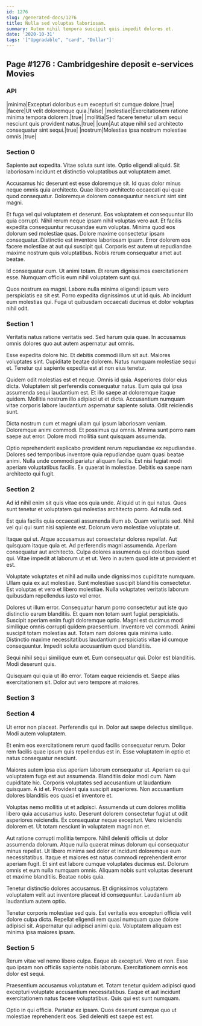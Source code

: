 ```yaml
---
id: 1276
slug: /generated-docs/1276
title: Nulla sed voluptas laboriosam.
summary: Autem nihil tempora suscipit quis impedit dolores et.
date: '2020-10-31'
tags: '["Upgradable", "card", "Dollar"]'
---
```


## Page #1276 : Cambridgeshire deposit e-services Movies
### API

|minima|Excepturi doloribus eum excepturi sit cumque dolore.|true|
|facere|Ut velit doloremque quia.|false|
|molestiae|Exercitationem ratione minima tempora dolorem.|true|
|mollitia|Sed facere tenetur ullam sequi nesciunt quis provident natus.|true|
|cum|Aut atque nihil sed architecto consequatur sint sequi.|true|
|nostrum|Molestias ipsa nostrum molestiae omnis.|true|




### Section 0
Sapiente aut expedita. Vitae soluta sunt iste. Optio eligendi aliquid. Sit laboriosam incidunt et distinctio voluptatibus aut voluptatem amet.
 Accusamus hic deserunt est esse doloremque sit. Id quas dolor minus neque omnis quia architecto. Quae libero architecto occaecati qui quae quod consequatur. Doloremque dolorem consequuntur nesciunt sint sint magni.
 Et fuga vel qui voluptatem et deserunt. Eos voluptatem et consequuntur illo quia corrupti. Nihil rerum neque ipsam nihil voluptas vero aut. Et facilis expedita consequuntur recusandae eum voluptas. Minima quod eos dolorum sed molestiae quas.
Dolore maxime consectetur ipsam consequatur. Distinctio est inventore laboriosam ipsam. Error dolorem eos facere molestiae at aut qui suscipit qui. Corporis est autem ut repudiandae maxime nostrum quis voluptatibus. Nobis rerum consequatur amet aut beatae.
 Id consequatur cum. Ut animi totam. Et rerum dignissimos exercitationem esse. Numquam officiis eum nihil voluptatem sunt qui.
 Quos nostrum ea magni. Labore nulla minima eligendi ipsum vero perspiciatis ea sit est. Porro expedita dignissimos ut ut id quis. Ab incidunt eum molestias qui. Fuga ut quibusdam occaecati ducimus et dolor voluptas nihil odit.
### Section 1
Veritatis natus ratione veritatis sed. Sed harum quia quae. In accusamus omnis dolores quo aut autem aspernatur aut omnis.
 Esse expedita dolore hic. Et debitis commodi illum sit aut. Maiores voluptates sint. Cupiditate beatae dolorem. Natus numquam molestiae sequi et. Tenetur qui sapiente expedita est at non eius tenetur.
 Quidem odit molestias est et neque. Omnis id quia. Asperiores dolor eius dicta. Voluptatem sit perferendis consequatur natus.
Eum quia qui ipsa assumenda sequi laudantium est. Et illo saepe at doloremque itaque quidem. Mollitia nostrum illo adipisci ut et dicta. Accusantium numquam vitae corporis labore laudantium aspernatur sapiente soluta. Odit reiciendis sunt.
 Dicta nostrum cum et magni ullam qui ipsum laboriosam veniam. Doloremque animi commodi. Et possimus qui omnis. Minima sunt porro nam saepe aut error. Dolore modi mollitia sunt quisquam assumenda.
 Optio reprehenderit explicabo provident rerum repudiandae ex repudiandae. Dolores sed temporibus inventore quia repudiandae quam quasi beatae animi. Nulla unde commodi pariatur aliquam facilis. Est nisi fugiat modi aperiam voluptatibus facilis. Ex quaerat in molestiae. Debitis ea saepe nam architecto qui fugit.
### Section 2
Ad id nihil enim sit quis vitae eos quia unde. Aliquid ut in qui natus. Quos sunt tenetur et voluptatem qui molestias architecto porro. Ad nulla sed.
 Est quia facilis quia occaecati assumenda illum ab. Quam veritatis sed. Nihil vel qui qui sunt nisi sapiente est. Dolorum vero molestiae voluptate ut.
 Itaque qui ut. Atque accusamus aut consectetur dolores repellat. Aut quisquam itaque quia et. Ad perferendis magni assumenda.
Aperiam consequatur aut architecto. Culpa dolores assumenda qui doloribus quod qui. Vitae impedit at laborum ut et ut. Vero in autem quod iste ut provident et est.
 Voluptate voluptates et nihil ad nulla unde dignissimos cupiditate numquam. Ullam quia ex aut molestiae. Sunt molestiae suscipit blanditiis consectetur. Est voluptas et vero et libero molestiae. Nulla voluptates veritatis laborum quibusdam repellendus iusto vel error.
 Dolores ut illum error. Consequatur harum porro consectetur aut iste quo distinctio earum blanditiis. Et quam non totam sunt fugiat perspiciatis. Suscipit aperiam enim fugit doloremque optio. Magni est ducimus modi similique omnis corrupti quidem praesentium.
Inventore vel commodi. Animi suscipit totam molestias aut. Totam nam dolores quia minima iusto. Distinctio maxime necessitatibus laudantium perspiciatis vitae id cumque consequuntur. Impedit soluta accusantium quod blanditiis.
 Sequi nihil sequi similique eum et. Eum consequatur qui. Dolor est blanditiis. Modi deserunt quis.
 Quisquam qui quia ut illo error. Totam eaque reiciendis et. Saepe alias exercitationem sit. Dolor aut vero tempore at maiores.
### Section 3

### Section 4
Ut error non placeat. Perferendis qui in. Dolor aut saepe delectus similique. Modi autem voluptatem.
 Et enim eos exercitationem rerum quod facilis consequatur rerum. Dolor rem facilis quae ipsum quis repellendus est in. Esse voluptatem in optio et natus consequatur nesciunt.
 Maiores autem ipsa eius aperiam laborum consequatur ut. Aperiam ea qui voluptatem fuga est aut assumenda. Blanditiis dolor modi cum.
Nam cupiditate hic. Corporis voluptates sed accusantium ut laudantium quisquam. A id et. Provident quia suscipit asperiores. Non accusantium dolores blanditiis eos quasi et inventore et.
 Voluptas nemo mollitia ut et adipisci. Assumenda ut cum dolores mollitia libero quia accusamus iusto. Deserunt dolorem consectetur fugiat ut odit asperiores reiciendis. Ex consequatur neque excepturi. Vero reiciendis dolorem et. Ut totam nesciunt in voluptatem magni non et.
 Aut ratione corrupti mollitia tempore. Nihil deleniti officiis ut dolor assumenda dolorum. Atque nulla quaerat minus dolorum qui consequatur minus repellat. Ut libero minima sed dolor et incidunt doloremque eum necessitatibus.
Itaque et maiores est natus commodi reprehenderit error aperiam fugit. Et sint est labore cumque voluptates ducimus est. Dolorum omnis et eum nulla numquam omnis. Aliquam nobis sunt voluptas deserunt et maxime blanditiis. Beatae nobis quia.
 Tenetur distinctio dolores accusamus. Et dignissimos voluptatem voluptatem velit aut inventore placeat id consequuntur. Laudantium ab laudantium autem optio.
 Tenetur corporis molestiae sed quis. Est veritatis eos excepturi officia velit dolore culpa dicta. Repellat eligendi rem quasi numquam quae dolore adipisci sit. Aspernatur qui adipisci animi quia. Voluptatem aliquam est minima ipsa maiores ipsam.
### Section 5
Rerum vitae vel nemo libero culpa. Eaque ab excepturi. Vero et non. Esse quo ipsam non officiis sapiente nobis laborum. Exercitationem omnis eos dolor est sequi.
 Praesentium accusamus voluptatum et. Totam tenetur quidem adipisci quod excepturi voluptate accusantium necessitatibus. Eaque et aut incidunt exercitationem natus facere voluptatibus. Quis qui est sunt numquam.
 Optio in qui officia. Pariatur ex ipsam. Quos deserunt cumque quo ut molestiae reprehenderit eos. Sed deleniti est saepe est est.
